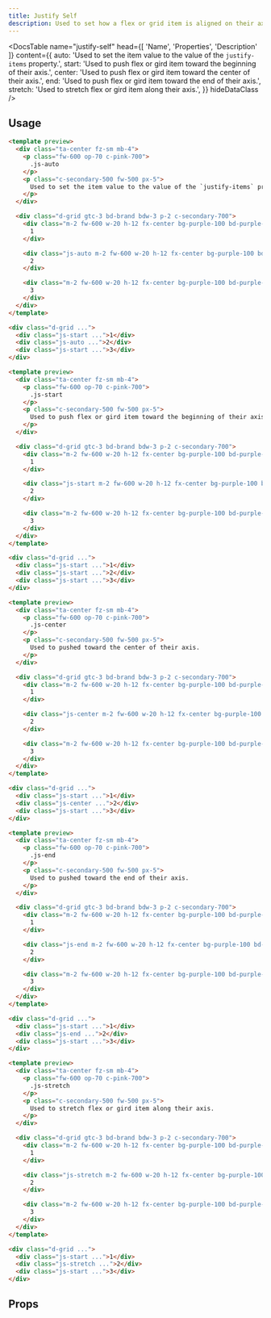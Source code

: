 ```yaml
---
title: Justify Self
description: Used to set how a flex or grid item is aligned on their axis.
---
```


<DocsTable
  name="justify-self"
  head={[
    'Name',
    'Properties',
    'Description'
  ]}
  content={{
    auto: 'Used to set the item value to the value of the <code>justify-items</code> property.',
    start: 'Used to push flex or gird item toward the beginning of their axis.',
    center: 'Used to push flex or gird item toward the center of their axis.',
    end: 'Used to push flex or gird item toward the end of their axis.',
    stretch: 'Used to stretch flex or gird item along their axis.',
  }}
  hideDataClass
/>

## Usage

```html rose
<template preview>
  <div class="ta-center fz-sm mb-4">
    <p class="fw-600 op-70 c-pink-700">
      .js-auto
    </p>
    <p class="c-secondary-500 fw-500 px-5">
      Used to set the item value to the value of the `justify-items` property.
    </p>
  </div>

  <div class="d-grid gtc-3 bd-brand bdw-3 p-2 c-secondary-700">
    <div class="m-2 fw-600 w-20 h-12 fx-center bg-purple-100 bd-purple-200">
      1
    </div>

    <div class="js-auto m-2 fw-600 w-20 h-12 fx-center bg-purple-100 bd-purple-200 bdw-3">
      2
    </div>

    <div class="m-2 fw-600 w-20 h-12 fx-center bg-purple-100 bd-purple-200">
      3
    </div>
  </div>
</template>

<div class="d-grid ...">
  <div class="js-start ...">1</div>
  <div class="js-auto ...">2</div>
  <div class="js-start ...">3</div>
</div>
```

```html rose
<template preview>
  <div class="ta-center fz-sm mb-4">
    <p class="fw-600 op-70 c-pink-700">
      .js-start
    </p>
    <p class="c-secondary-500 fw-500 px-5">
      Used to push flex or gird item toward the beginning of their axis.
    </p>
  </div>

  <div class="d-grid gtc-3 bd-brand bdw-3 p-2 c-secondary-700">
    <div class="m-2 fw-600 w-20 h-12 fx-center bg-purple-100 bd-purple-200">
      1
    </div>

    <div class="js-start m-2 fw-600 w-20 h-12 fx-center bg-purple-100 bd-purple-200 bdw-3">
      2
    </div>

    <div class="m-2 fw-600 w-20 h-12 fx-center bg-purple-100 bd-purple-200">
      3
    </div>
  </div>
</template>

<div class="d-grid ...">
  <div class="js-start ...">1</div>
  <div class="js-start ...">2</div>
  <div class="js-start ...">3</div>
</div>
```

```html rose
<template preview>
  <div class="ta-center fz-sm mb-4">
    <p class="fw-600 op-70 c-pink-700">
      .js-center
    </p>
    <p class="c-secondary-500 fw-500 px-5">
      Used to pushed toward the center of their axis.
    </p>
  </div>

  <div class="d-grid gtc-3 bd-brand bdw-3 p-2 c-secondary-700">
    <div class="m-2 fw-600 w-20 h-12 fx-center bg-purple-100 bd-purple-200">
      1
    </div>

    <div class="js-center m-2 fw-600 w-20 h-12 fx-center bg-purple-100 bd-purple-200 bdw-3">
      2
    </div>

    <div class="m-2 fw-600 w-20 h-12 fx-center bg-purple-100 bd-purple-200">
      3
    </div>
  </div>
</template>

<div class="d-grid ...">
  <div class="js-start ...">1</div>
  <div class="js-center ...">2</div>
  <div class="js-start ...">3</div>
</div>
```

```html rose
<template preview>
  <div class="ta-center fz-sm mb-4">
    <p class="fw-600 op-70 c-pink-700">
      .js-end
    </p>
    <p class="c-secondary-500 fw-500 px-5">
      Used to pushed toward the end of their axis.
    </p>
  </div>

  <div class="d-grid gtc-3 bd-brand bdw-3 p-2 c-secondary-700">
    <div class="m-2 fw-600 w-20 h-12 fx-center bg-purple-100 bd-purple-200">
      1
    </div>

    <div class="js-end m-2 fw-600 w-20 h-12 fx-center bg-purple-100 bd-purple-200 bdw-3">
      2
    </div>

    <div class="m-2 fw-600 w-20 h-12 fx-center bg-purple-100 bd-purple-200">
      3
    </div>
  </div>
</template>

<div class="d-grid ...">
  <div class="js-start ...">1</div>
  <div class="js-end ...">2</div>
  <div class="js-start ...">3</div>
</div>
```

```html rose
<template preview>
  <div class="ta-center fz-sm mb-4">
    <p class="fw-600 op-70 c-pink-700">
      .js-stretch
    </p>
    <p class="c-secondary-500 fw-500 px-5">
      Used to stretch flex or gird item along their axis.
    </p>
  </div>

  <div class="d-grid gtc-3 bd-brand bdw-3 p-2 c-secondary-700">
    <div class="m-2 fw-600 w-20 h-12 fx-center bg-purple-100 bd-purple-200">
      1
    </div>

    <div class="js-stretch m-2 fw-600 w-20 h-12 fx-center bg-purple-100 bd-purple-200 bdw-3">
      2
    </div>

    <div class="m-2 fw-600 w-20 h-12 fx-center bg-purple-100 bd-purple-200">
      3
    </div>
  </div>
</template>

<div class="d-grid ...">
  <div class="js-start ...">1</div>
  <div class="js-stretch ...">2</div>
  <div class="js-start ...">3</div>
</div>
```

## Props

<DocsTable
  name="justify-self"
  type="props"
/>
```


